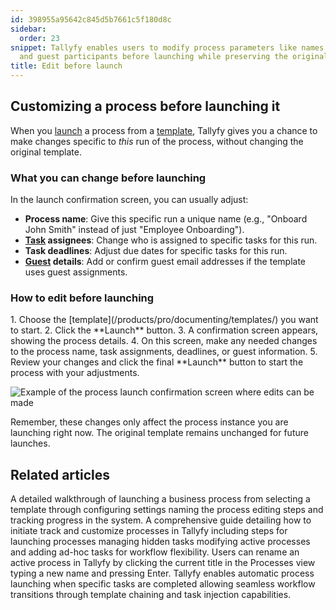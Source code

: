 ```yaml
---
id: 398955a95642c845d5b7661c5f180d8c
sidebar:
  order: 23
snippet: Tallyfy enables users to modify process parameters like names assignees deadlines
  and guest participants before launching while preserving the original template settings.
title: Edit before launch
---
```



## Customizing a process before launching it

When you [launch](/products/pro/launching/) a process from a [template](/products/pro/documenting/templates/), Tallyfy gives you a chance to make changes specific to *this* run of the process, without changing the original template.

### What you can change before launching

In the launch confirmation screen, you can usually adjust:

*   **Process name**: Give this specific run a unique name (e.g., "Onboard John Smith" instead of just "Employee Onboarding").
*   **[Task](/products/pro/tracking-and-tasks/tasks/) assignees**: Change who is assigned to specific tasks for this run.
*   **Task deadlines**: Adjust due dates for specific tasks for this run.
*   **[Guest](/products/pro/documenting/guests/) details**: Add or confirm guest email addresses if the template uses guest assignments.

### How to edit before launching

<Steps>
1. Choose the [template](/products/pro/documenting/templates/) you want to start.
2. Click the **Launch** button.
3. A confirmation screen appears, showing the process details.
4. On this screen, make any needed changes to the process name, task assignments, deadlines, or guest information.
5. Review your changes and click the final **Launch** button to start the process with your adjustments.
</Steps>

![Example of the process launch confirmation screen where edits can be made](https://screenshots.tallyfy.com/tallyfy-demo%2fpro%2fdesktop-light-edit-process-before-launch.png)

Remember, these changes only affect the process instance you are launching right now. The original template remains unchanged for future launches.


## Related articles
<CardGrid>
<LinkTitleCard header="<b>Tutorials > Launch a process</b>" href="/products/pro/tutorials/your-first-process/" > A detailed walkthrough of launching a business process from selecting a template through configuring settings naming the process editing steps and tracking progress in the system. </LinkTitleCard>
<LinkTitleCard header="<b>Launching > Launch manually</b>" href="/products/pro/launching/how-can-i-launch-a-process-in-tallyfy/" > A comprehensive guide detailing how to initiate track and customize processes in Tallyfy including steps for launching processes managing hidden tasks modifying active processes and adding ad-hoc tasks for workflow flexibility. </LinkTitleCard>
<LinkTitleCard header="<b>Edit Processes > Rename a process</b>" href="/products/pro/tracking-and-tasks/processes/edit-processes/how-can-i-rename-a-process-in-tallyfy/" > Users can rename an active process in Tallyfy by clicking the current title in the Processes view typing a new name and pressing Enter. </LinkTitleCard>
<LinkTitleCard header="<b>Launching > Launch another process when a task is completed</b>" href="/products/pro/launching/launch-process-when-task-is-completed/" > Tallyfy enables automatic process launching when specific tasks are completed allowing seamless workflow transitions through template chaining and task injection capabilities. </LinkTitleCard>
</CardGrid>